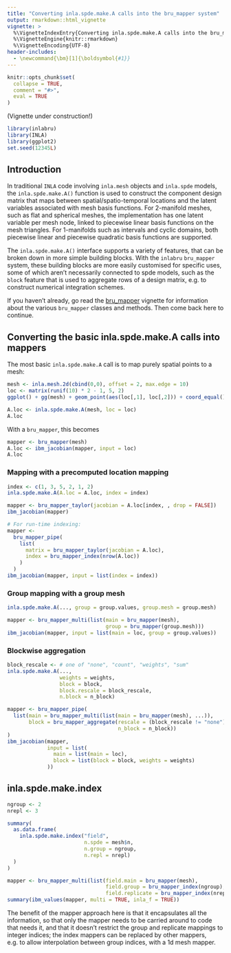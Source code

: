 ```yaml
---
title: "Converting inla.spde.make.A calls into the bru_mapper system"
output: rmarkdown::html_vignette
vignette: >
  %\VignetteIndexEntry{Converting inla.spde.make.A calls into the bru_mapper system}
  %\VignetteEngine{knitr::rmarkdown}
  %\VignetteEncoding{UTF-8}
header-includes:
  - \newcommand{\bm}[1]{\boldsymbol{#1}}
---
```


```r
knitr::opts_chunk$set(
  collapse = TRUE,
  comment = "#>",
  eval = TRUE
)
```

(Vignette under construction!)

```r
library(inlabru)
library(INLA)
library(ggplot2)
set.seed(12345L)
```

## Introduction


In traditional `INLA` code involving `inla.mesh` objects and `inla.spde` models,
the `inla.spde.make.A()` function is used to construct the component design matrix that
maps between spatial/spatio-temporal locations and the latent variables associated
with mesh basis functions. For 2-manifold meshes, such as flat and spherical meshes,
the implementation has one latent variable per mesh node, linked to piecewise
linear basis functions on the mesh triangles.  For 1-manifolds such as intervals and
cyclic domains, both piecewise linear and piecewise quadratic basis functions are
supported.

The `inla.spde.make.A()` interface supports a variety of features, that can
be broken down in more simple building blocks. With the `inlabru` `bru_mapper`
system, these building blocks are more easily customised for specific uses, some of
which aren't necessarily connected to spde models, such as the `block` feature
that is used to aggregate rows of a design matrix, e.g. to construct numerical
integration schemes.

If you haven't already, go read the [bru_mapper](http://inlabru-org.github.io/inlabru/articles/bru_mapper.html)
vignette for information about the various `bru_mapper` classes and methods.
Then come back here to continue.

## Converting the basic inla.spde.make.A calls into mappers

The most basic `inla.spde.make.A` call is to map purely spatial points to a mesh:
```r
mesh <- inla.mesh.2d(cbind(0,0), offset = 2, max.edge = 10)
loc <- matrix(runif(10) * 2 - 1, 5, 2)
ggplot() + gg(mesh) + geom_point(aes(loc[,1], loc[,2])) + coord_equal()
```

```r
A.loc <- inla.spde.make.A(mesh, loc = loc)
A.loc
```

With a `bru_mapper`, this becomes
```r
mapper <- bru_mapper(mesh)
A.loc <- ibm_jacobian(mapper, input = loc)
A.loc
```

### Mapping with a precomputed location mapping

```r
index <- c(1, 3, 5, 2, 1, 2)
inla.spde.make.A(A.loc = A.loc, index = index)

mapper <- bru_mapper_taylor(jacobian = A.loc[index, , drop = FALSE])
ibm_jacobian(mapper)

# For run-time indexing:
mapper <-
  bru_mapper_pipe(
    list(
      matrix = bru_mapper_taylor(jacobian = A.loc),
      index = bru_mapper_index(nrow(A.loc))
    )
  )
ibm_jacobian(mapper, input = list(index = index))
```

### Group mapping with a group mesh

```r
inla.spde.make.A(..., group = group.values, group.mesh = group.mesh)

mapper <- bru_mapper_multi(list(main = bru_mapper(mesh),
                                group = bru_mapper(group.mesh)))
ibm_jacobian(mapper, input = list(main = loc, group = group.values))
```
### Blockwise aggregation

```r
block_rescale <- # one of "none", "count", "weights", "sum"
inla.spde.make.A(...,
                 weights = weights,
                 block = block,
                 block.rescale = block_rescale,
                 n.block = n_block)

mapper <- bru_mapper_pipe(
  list(main = bru_mapper_multi(list(main = bru_mapper(mesh), ...)),
       block = bru_mapper_aggregate(rescale = (block_rescale != "none"),
                                    n_block = n_block))
)
ibm_jacobian(mapper,
             input = list(
               main = list(main = loc),
               block = list(block = block, weights = weights)
             ))
```



## inla.spde.make.index

```r
ngroup <- 2
nrepl <- 3

summary(
  as.data.frame(
    inla.spde.make.index("field",
                         n.spde = mesh$n,
                         n.group = ngroup,
                         n.repl = nrepl)
  )
)

mapper <- bru_mapper_multi(list(field.main = bru_mapper(mesh),
                                field.group = bru_mapper_index(ngroup),
                                field.replicate = bru_mapper_index(nrepl)))
summary(ibm_values(mapper, multi = TRUE, inla_f = TRUE))
```
The benefit of the mapper approach here is that it encapsulates all the information,
so that only the mapper needs to be carried around to code that needs it, and
that it doesn't restrict the group and replicate mappings to integer indices;
the index mappers can be replaced by other mappers, e.g. to allow interpolation
between group indices, with a 1d mesh mapper.
